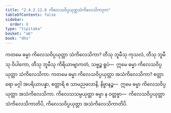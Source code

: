 ```yaml
---
title: "2.4.2.12.8 ကိလေသဝိပ္ပယုတ္တသံကိလေသိကဒုက"
tableOfContents: false
sidebar:
  order: 8
type: "tipitaka"
basket: "ab"
book: "dhs"
---
```



<DynamicBreadcrumb />

<Division number="1579" book="dhs" e="ch" v="29" p="293">

<Paragraph number="2290" book="dhs">
ကတမေ ဓမ္မာ ကိလေသဝိပ္ပယုတ္တာ သံကိလေသိကာ? တီသု ဘူမီသု ကုသလံ, တီသု ဘူမီသု ဝိပါကော, တီသု ဘူမီသု ကိရိယာဗျာကတံ, သဗ္ဗဉ္စ ရူပံ—  ဣမေ ဓမ္မာ ကိလေသဝိပ္ပယုတ္တာ သံကိလေသိကာ.
</Paragraph>

</Division>
<Division number="1580" book="dhs" e="ch" v="29" p="293">

<Paragraph number="2291" book="dhs">
ကတမေ ဓမ္မာ ကိလေသဝိပ္ပယုတ္တာ အသံကိလေသိကာ? စတ္တာရော မဂ္ဂါ အပရိယာပန္နာ, စတ္တာရိ စ သာမညဖလာနိ, နိဗ္ဗာနဉ္စ—  ဣမေ ဓမ္မာ ကိလေသဝိပ္ပယုတ္တာ အသံကိလေသိကာ. ကိလေသသမ္ပယုတ္တာ ဓမ္မာ န ဝတ္တဗ္ဗာ—  ကိလေသဝိပ္ပယုတ္တာ သံကိလေသိကာတိပိ, ကိလေသဝိပ္ပယုတ္တာ အသံကိလေသိကာတိပိ.
</Paragraph>
</Division>